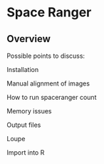# Space Ranger {#space_ranger}


## Overview

Possible points to discuss:

Installation

Manual alignment of images

How to run spaceranger count

Memory issues

Output files

Loupe

Import into R


